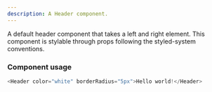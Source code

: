 ```yaml
---
description: A Header component.
---
```



A default header component that takes a left and right element. This component is stylable through
props following the styled-system conventions.

### Component usage
```js live
<Header color="white" borderRadius="5px">Hello world!</Header>
```
